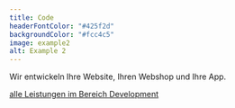 ```yaml
---
title: Code
headerFontColor: "#425f2d"
backgroundColor: "#fcc4c5"
image: example2
alt: Example 2
---
```


Wir entwickeln Ihre Website, Ihren Webshop und Ihre App.

[alle Leistungen im Bereich Development](/development/)

